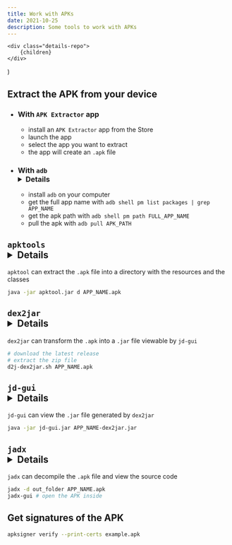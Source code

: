 ```yaml
---
title: Work with APKs
date: 2021-10-25
description: Some tools to work with APKs
---
```


<style>
    {`
    .details-repo{
        text-align: right;
        font-size: 1rem;
        font-weight: normal;
        display: inline-block;
    }
    `}
</style>

    <div class="details-repo">
        {children}
    </div>
)

## Extract the APK from your device

- ### With `APK Extractor` app

    - install an `APK Extractor` app from the Store
    - launch the app
    - select the app you want to extract
    - the app will create an `.apk` file

- ### With `adb` <Details>https://developer.android.com/tools/adb</Details>

    - install `adb` on your computer
    - get the full app name with `adb shell pm list packages | grep APP_NAME`
    - get the apk path with `adb shell pm path FULL_APP_NAME`
    - pull the apk with `adb pull APK_PATH`

## `apktools` <Details>https://github.com/iBotPeaches/Apktool - https://apktool.org/docs/install</Details>

`apktool` can extract the `.apk` file into a directory with the resources and the classes

```sh
java -jar apktool.jar d APP_NAME.apk
```

## `dex2jar` <Details>https://github.com/pxb1988/dex2jar - https://github.com/pxb1988/dex2jar/releases</Details>

`dex2jar` can transform the `.apk` into a `.jar` file viewable by `jd-gui`

```sh
# download the latest release
# extract the zip file
d2j-dex2jar.sh APP_NAME.apk
```

## `jd-gui` <Details>https://github.com/java-decompiler/jd-gui - https://github.com/java-decompiler/jd-gui/releases</Details>

`jd-gui` can view the `.jar` file generated by `dex2jar`

```sh
java -jar jd-gui.jar APP_NAME-dex2jar.jar
```

## `jadx` <Details>https://github.com/skylot/jadx - https://github.com/skylot/jadx/releases</Details>

`jadx` can decompile the `.apk` file and view the source code

```sh
jadx -d out_folder APP_NAME.apk
jadx-gui # open the APK inside
```

## Get signatures of the APK

```bash
apksigner verify --print-certs example.apk
```

